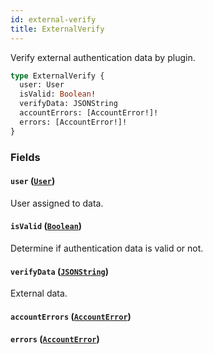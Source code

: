```yaml
---
id: external-verify
title: ExternalVerify
---
```



Verify external authentication data by plugin.

```graphql
type ExternalVerify {
  user: User
  isValid: Boolean!
  verifyData: JSONString
  accountErrors: [AccountError!]!
  errors: [AccountError!]!
}
```


### Fields

#### `user` ([`User`](../../../developer/api-reference/objects/user))

User assigned to data.


#### `isValid` ([`Boolean`](../../../developer/api-reference/scalars/boolean))

Determine if authentication data is valid or not.


#### `verifyData` ([`JSONString`](../../../developer/api-reference/scalars/jsonstring))

External data.


#### `accountErrors` ([`AccountError`](../../../developer/api-reference/objects/account-error))




#### `errors` ([`AccountError`](../../../developer/api-reference/objects/account-error))






